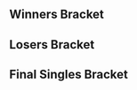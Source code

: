 {{DISPLAYTITLE:Arrakis 2: Singles Bracket}}{{SetGame|melee}}
{{tabs static
|name1=Overview
|link1=Arrakis/2
|name2=Singles Bracket
|link2=Arrakis/2/Singles Bracket
|This=2
}}

==Winners Bracket==
{{32DEWBracketA
|r1m1p1=Vliegende Snor |r1m1p1flag=nl |r1m1p1score={{win}} |r1m1win=1
|r1m1p2=Bye |r1m1p2flag= |r1m1p2score=
|r1m2p1=Markovic |r1m2p1flag=nl |r1m2p1score=2 |r1m2win=1
|r1m2p2=Supergoomba |r1m2p2flag=nl |r1m2p2score=1
|r1m3p1=Fout NL |r1m3p1flag=nl |r1m3p1score=2 |r1m3win=1
|r1m3p2=Knullebibs |r1m3p2flag=nl |r1m3p2score=0
|r1m4p1=Lucas |r1m4p1flag=nl |r1m4p1score=2 |r1m4win=1
|r1m4p2=Steady snoozin |r1m4p2flag=nl |r1m4p2score=0
|r1m5p1=seo |r1m5p1flag=nl |r1m5p1score=1 |r1m5win=2
|r1m5p2=Netski |r1m5p2flag=nl |r1m5p2score=2
|r1m6p1=Alex Bailey |r1m6p1flag=nl |r1m6p1score=2 |r1m6win=1
|r1m6p2=Becx |r1m6p2flag=nl |r1m6p2score=0
|r1m7p1=nidyz |r1m7p1flag=nl |r1m7p1score=2 |r1m7win=1
|r1m7p2=Shengo |r1m7p2flag=nl |r1m7p2score=0
|r1m8p1=Divinius |r1m8p1flag=nl |r1m8p1score=2 |r1m8win=1
|r1m8p2=Luke |r1m8p2flag=nl |r1m8p2score=1

|r1m9p1=Matthijs |r1m9p1flag=nl |r1m9p1score={{win}} |r1m9win=1
|r1m9p2=Bye |r1m9p2flag= |r1m9p2score=
|r1m10p1=Paydough |r1m10p1flag=nl |r1m10p1score=2 |r1m10win=1
|r1m10p2=Klaas |r1m10p2flag=nl |r1m10p2score=0
|r1m11p1=Nukidin |r1m11p1flag=nl |r1m11p1score=2 |r1m11win=1
|r1m11p2=AKehorn |r1m11p2flag=nl |r1m11p2score=0
|r1m12p1=AngelaGroothuijzen |r1m12p1flag=nl |r1m12p1score=0 |r1m12win=2
|r1m12p2=RitaVerdronk |r1m12p2flag=nl |r1m12p2score=2
|r1m13p1=Thunder |r1m13p1flag=nl |r1m13p1score={{win}} |r1m13win=1
|r1m13p2=Bye |r1m13p2flag= |r1m13p2score=
|r1m14p1=Akli |r1m14p1flag=nl |r1m14p1score=2 |r1m14win=1
|r1m14p2=RarebitFiend |r1m14p2flag=nl |r1m14p2score=1
|r1m15p1=Utto |r1m15p1flag=nl |r1m15p1score=2 |r1m15win=1
|r1m15p2=iphonedyou |r1m15p2flag=nl |r1m15p2score=0
|r1m16p1=Sausage948 |r1m16p1flag=nl |r1m16p1score=2 |r1m16win=1
|r1m16p2=Mikou |r1m16p2flag=nl |r1m16p2score=0

|r2m1p1=Vliegende Snor |r2m1p1flag=nl |r2m1p1score=2 |r2m1win=1
|r2m1p2=Markovic |r2m1p2flag=nl |r2m1p2score=0
|r2m2p1=Fout NL |r2m2p1flag=nl |r2m2p1score=2 |r2m2win=1
|r2m2p2=Lucas |r2m2p2flag=nl |r2m2p2score=0
|r2m3p1=Netski |r2m3p1flag=nl |r2m3p1score=1 |r2m3win=2
|r2m3p2=Alex Bailey |r2m3p2flag=nl |r2m3p2score=2
|r2m4p1=nidyz |r2m4p1flag=nl |r2m4p1score=2 |r2m4win=1
|r2m4p2=Divinius |r2m4p2flag=nl |r2m4p2score=0
|r2m5p1=Matthijs |r2m5p1flag=nl |r2m5p1score=2 |r2m5win=1
|r2m5p2=Paydough |r2m5p2flag=nl |r2m5p2score=1
|r2m6p1=Nukidin |r2m6p1flag=nl |r2m6p1score=2 |r2m6win=1
|r2m6p2=RitaVerdronk |r2m6p2flag=nl |r2m6p2score=0
|r2m7p1=Thunder |r2m7p1flag=nl |r2m7p1score=2 |r2m7win=1
|r2m7p2=Akli |r2m7p2flag=nl |r2m7p2score=0
|r2m8p1=Utto |r2m8p1flag=nl |r2m8p1score=2 |r2m8win=1
|r2m8p2=Sausage948 |r2m8p2flag=nl |r2m8p2score=0

|r3m1p1=Vliegende Snor |r3m1p1flag=nl |r3m1p1score=0 |r3m1win=2
|r3m1p2=Fout NL |r3m1p2flag=nl |r3m1p2score=2
|r3m2p1=Alex Bailey |r3m2p1flag=nl |r3m2p1score=0 |r3m2win=2
|r3m2p2=nidyz |r3m2p2flag=nl |r3m2p2score=2
|r3m3p1=Matthijs |r3m3p1flag=nl |r3m3p1score=1 |r3m3win=2
|r3m3p2=Nukidin |r3m3p2flag=nl |r3m3p2score=2
|r3m4p1=Thunder |r3m4p1flag=nl |r3m4p1score=0 |r3m4win=2
|r3m4p2=Utto |r3m4p2flag=nl |r3m4p2score=2

|r4m1p1=Fout NL |r4m1p1flag=nl |r4m1p1score=3 |r4m1win=1
|r4m1p2=nidyz |r4m1p2flag=nl |r4m1p2score=0
|r4m2p1=Nukidin |r4m2p1flag=nl |r4m2p1score=0 |r4m2win=2
|r4m2p2=Utto |r4m2p2flag=nl |r4m2p2score=3
}}
==Losers Bracket==
{{32DELBracketSmwA
|tourneylink=Arrakis/2
|tourneyname=Arrakis 2
|l1placement=25-32
|l2placement=17-24
|l3placement=13-16
|l4placement=9-12
|l5placement=7-8
|l6placement=5-6

|l1m1p1=Supergoomba |l1m1p1flag=nl |l1m1p1score={{win}} |l1m1win=1
|l1m1p2=Bye |l1m1p2flag= |l1m1p2score=
|l1m2p1=Knullebibs |l1m2p1flag=nl |l1m2p1score=2 |l1m2win=1
|l1m2p2=Steady snoozin |l1m2p2flag=nl |l1m2p2score=1
|l1m3p1=seo |l1m3p1flag=nl |l1m3p1score=2 |l1m3win=1
|l1m3p2=Becx |l1m3p2flag=nl |l1m3p2score=0
|l1m4p1=Shengo |l1m4p1flag=nl |l1m4p1score=2 |l1m4win=1
|l1m4p2=Luke |l1m4p2flag=nl |l1m4p2score=0
|l1m5p1=Klaas |l1m5p1flag=nl |l1m5p1score={{win}} |l1m5win=1
|l1m5p2=Bye |l1m5p2flag= |l1m5p2score=
|l1m6p1=AKehorn |l1m6p1flag=nl |l1m6p1score=2 |l1m6win=1
|l1m6p2=AngelaGroothuijzen |l1m6p2flag=nl |l1m6p2score=0
|l1m7p1=RarebitFiend |l1m7p1flag=nl |l1m7p1score={{win}} |l1m7win=1
|l1m7p2=Bye |l1m7p2flag= |l1m7p2score=
|l1m8p1=iphonedyou |l1m8p1flag=nl |l1m8p1score=0 |l1m8win=2
|l1m8p2=Mikou |l1m8p2flag=nl |l1m8p2score=2

|l2m1p1=Sausage948 |l2m1p1flag=nl |l2m1p1score=0 |l2m1win=2
|l2m1p2=Supergoomba |l2m1p2flag=nl |l2m1p2score=2
|l2m2p1=Akli |l2m2p1flag=nl |l2m2p1score=1 |l2m2win=2
|l2m2p2=Knullebibs |l2m2p2flag=nl |l2m2p2score=2
|l2m3p1=RitaVerdronk |l2m3p1flag=nl |l2m3p1score=0 |l2m3win=2
|l2m3p2=seo |l2m3p2flag=nl |l2m3p2score=2
|l2m4p1=Paydough |l2m4p1flag=nl |l2m4p1score=0 |l2m4win=2
|l2m4p2=Shengo |l2m4p2flag=nl |l2m4p2score=2
|l2m5p1=Divinius |l2m5p1flag=nl |l2m5p1score=2 |l2m5win=1
|l2m5p2=Klaas |l2m5p2flag=nl |l2m5p2score=0
|l2m6p1=Netski |l2m6p1flag=nl |l2m6p1score=2 |l2m6win=1
|l2m6p2=AKehorn |l2m6p2flag=nl |l2m6p2score=0
|l2m7p1=Lucas |l2m7p1flag=nl |l2m7p1score=1 |l2m7win=2
|l2m7p2=RarebitFiend |l2m7p2flag=nl |l2m7p2score=2
|l2m8p1=Markovic |l2m8p1flag=nl |l2m8p1score=2 |l2m8win=1
|l2m8p2=Mikou |l2m8p2flag=nl |l2m8p2score=0

|l3m1p1=Supergoomba |l3m1p1flag=nl |l3m1p1score=1 |l3m1win=2
|l3m1p2=Knullebibs |l3m1p2flag=nl |l3m1p2score=2
|l3m2p1=seo |l3m2p1flag=nl |l3m2p1score=2 |l3m2win=1
|l3m2p2=Shengo |l3m2p2flag=nl |l3m2p2score=1
|l3m3p1=Divinius |l3m3p1flag=nl |l3m3p1score=2 |l3m3win=1
|l3m3p2=Netski |l3m3p2flag=nl |l3m3p2score=0
|l3m4p1=RarebitFiend |l3m4p1flag=nl |l3m4p1score=2 |l3m4win=1
|l3m4p2=Markovic |l3m4p2flag=nl |l3m4p2score=0

|l4m1p1=Alex Bailey |l4m1p1flag=nl |l4m1p1score=1 |l4m1win=2
|l4m1p2=Knullebibs |l4m1p2flag=nl |l4m1p2score=2
|l4m2p1=Vliegende Snor |l4m2p1flag=nl |l4m2p1score=2 |l4m2win=1
|l4m2p2=seo |l4m2p2flag=nl |l4m2p2score=0
|l4m3p1=Thunder |l4m3p1flag=nl |l4m3p1score=2 |l4m3win=1
|l4m3p2=Divinius |l4m3p2flag=nl |l4m3p2score=1
|l4m4p1=Matthijs |l4m4p1flag=nl |l4m4p1score=2 |l4m4win=1
|l4m4p2=RarebitFiend |l4m4p2flag=nl |l4m4p2score=0

|l5m1p1=Knullebibs |l5m1p1flag=nl |l5m1p1score=0 |l5m1win=2
|l5m1p2=Vliegende Snor |l5m1p2flag=nl |l5m1p2score=2
|l5m2p1=Thunder |l5m2p1flag=nl |l5m2p1score=3 |l5m2win=1
|l5m2p2=Matthijs |l5m2p2flag=nl |l5m2p2score=1

|l6m1p1=Nukidin |l6m1p1flag=nl |l6m1p1score=0 |l6m1win=2
|l6m1p2=Vliegende Snor |l6m1p2flag=nl |l6m1p2score=3
|l6m2p1=nidyz |l6m2p1flag=nl |l6m2p1score=2 |l6m2win=2
|l6m2p2=Thunder |l6m2p2flag=nl |l6m2p2score=3
}}
<onlyinclude>
==Final Singles Bracket==
{{DEFinalSmwBracket
|tourneylink=Arrakis/2
|tourneyname=Arrakis 2
|l1placement=4
|r2placement=3
|r3loserplacement=2
|r3winnerplacement=1

<!-- FROM WINNERS -->
|r1m1p1=Utto|r1m1p1flag=nl |r1m1p1score=3
|r1m1p2=Fout NL|r1m1p2flag=nl |r1m1p2score=0
|r1m1win=1

<!-- FROM LOSERS -->
|l1m1p1=Vliegende Snor|l1m1p1flag=nl |l1m1p1score=3
|l1m1p2=Thunder|l1m1p2flag=nl |l1m1p2score=1
|l1m1win=1

<!-- LOSERS FINALS -->
|r2m1p1=Fout NL|r2m1p1flag=nl |r2m1p1score=3
|r2m1p2=Vliegende Snor|r2m1p2flag=nl |r2m1p2score=0
|r2m1win=1

<!-- GRAND FINALS -->
|r3m1p1=Utto|r3m1p1flag=nl |r3m1p1score=DQ
|r3m1p2=Fout NL|r3m1p2flag=nl |r3m1p2score={{win}}
|r3m1win=2
}}</onlyinclude>
